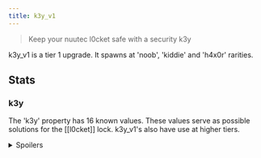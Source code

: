 ```yaml
---
title: k3y_v1
---
```


> Keep your nuutec l0cket safe with a security k3y

k3y_v1 is a tier 1 upgrade. It spawns at 'noob', 'kiddie' and 'h4x0r' rarities.

## Stats

### k3y

The 'k3y' property has 16 known values. These values serve as possible solutions for the [[l0cket]] lock. k3y_v1's also have use at higher tiers.

<details>
<summary>Spoilers</summary>

List of known k3y_v1 values:

```
6hh8xw
cmppiq
sa23uw
tvfkyq
uphlaw
vc2c7q
xwz7ja
72umy0
9p65cu
ellux0
eoq6de
i874y3
pmvr1q
fr8ibu
xfnkqe
y111qa
```
